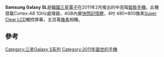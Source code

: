 {{Infobox Mobile phone
| name          = Samsung Galaxy SL I9003
| logo          =
| logosize      =
| image         =
| imagesize     =
| caption       =
| brand         =
| manufacturer  = [[三星電子|三星電子]]
| series        = [[Samsung_Galaxy|Galaxy]]
| carriers      =
| networks      =
| released      = 2011年2月
| price         =
| available     = <!-- Country {{Start date|2011|MM|February}} (Carrier) -->
| discontinued  = <!-- {{End date|YYYY|MM|DD}} -->
| predecessor   =
| successor     =
| related       = [[Samsung_Galaxy_S|Samsung Galaxy S]]
| type          = [[智能手機|智能手機]]
| form          =
| size          = {{convert|123.7|mm|in|abbr=on}} H <br />{{convert|64.2|mm|in|abbr=on}} W <br />{{convert|10.6|mm|in|abbr=on}} D
| weight        = {{convert|129|g|oz|abbr=on}}
| os            = [[Android|Android 2.2.1]]（可升級到2.3.6）
| soc           = [[Texas_Instruments|Texas Instruments]] [[OMAP|OMAP]] 3630
| cpu           = Single core 1GHz [[ARM|ARM]] Cortex-A8 Processor
| gpu           = [[PowerVR|PowerVR]] SGX530 @ 200 MHz{{citation needed|date=June 2012}}
| memory        = 512 MB RAM
| storage       = 4/16 GB
| memory_card   = [[microSD|microSD]]（最多32 GB）
| battery       = 內置可充電鋰離子電池（1,650 mAh）
| input         = [[多點觸控|多點觸控]][[电容式感应|電容]][[觸控式螢幕|觸控式螢幕]] <br /> [[A-GPS|A-GPS]] <br /> [[加速計|加速計]]
| display       = [[Super_LCD|SuperClear LCD]] 480 × 800 px WVGA 16M colors
| ext_display   =
| rear_camera   = 5 MP
| front_camera  = 0.3 MP
| media_formats = '''音頻'''：AAC, eAAC, eAAC+, [[MIDI|MIDI]], [[MP3|MP3]], [[WAV|WAV]], [[WMA|WMA]] <br />'''視頻'''：[[DivX|DivX]] HD, [[H.263|H.263]], [[MPEG-4|MPEG-4]], [[Xvid|Xvid]], [[WMV|WMV]]
| ringtone      = [[WAV|WAV]], [[MP3|MP3]], [[Vibration|Vibration]]
| connectivity  =
| other         =
| sar           =
| hac           =
| references    =
}}
'''Samsung Galaxy SL'''是[[韓國|韓國]][[三星電子|三星電子]]在2011年2月推出的中高階[[智能手機|智能手機]]。此機搭載Cortex-A8 1GHz處理器，4GB內置[[快閃記憶體|快閃記憶體]]，4吋 480×800像素[[TFT-LCD|Super Clear LCD]]觸控屏幕，五百萬[[像素|像素]]相機。

== 參考 ==
{{reflist}}

{{Galaxy S}}
{{科技小作品}}
{{韓國小作品}}

[[Category:三星Galaxy_S系列|Category:三星Galaxy S系列]]
[[Category:2011年面世的手機|Category:2011年面世的手機]]